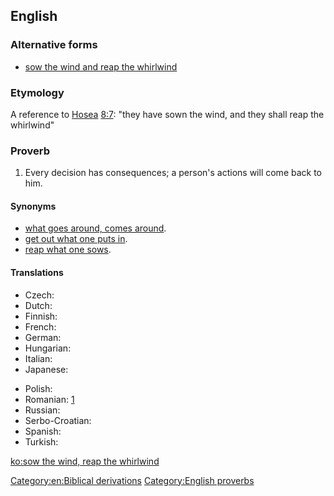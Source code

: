 ==English==

===Alternative forms===
* [[sow the wind and reap the whirlwind]]

===Etymology===
A reference to [[w:Book of Hosea|Hosea]] [[s:Bible (King James)/Hosea#Chapter 8|8:7]]: "they have sown the wind, and they shall reap the whirlwind"

===Proverb===
{{head|en|phrase|head=[[sow|Sow]] [[the]] [[wind]], [[reap]] [[the]] [[whirlwind]]}}

# Every decision has consequences; a person's actions will come back to him.

====Synonyms====
* [[what goes around, comes around]].
* [[get out what one puts in]].
* [[reap what one sows]].

====Translations====
{{trans-top|every decision has consequences; a person's actions will come back to them}}
* Czech: {{t-|cs|kdo seje vítr, sklízí bouři}}
* Dutch: {{t-|nl|wie wind zaait, zal storm oogsten}}
* Finnish: {{t|fi|tarkoitus pyhittää keinot}}
* French: {{t+|fr|qui sème le vent, récolte la tempête}}
* German: {{t-|de|wer Wind sät, wird Sturm ernten}}
* Hungarian: {{t+|hu|aki szelet vet, vihart arat}}
* Italian: {{t-|it|chi semina vento raccoglie tempesta}}
* Japanese: {{t-|ja|業によりて果を引く|tr=ごうによりてかをひく, gō ni yorite ka o hiku|sc=Jpan}}
{{trans-mid}}
* Polish: {{t+|pl|kto sieje wiatr, ten zbiera burzę}}
* Romanian: {{t-|ro|cine seamănă vânt culege furtună}}[http://ro.wikiquote.org/wiki/Proverbe_românești#C]
* Russian: {{t-|ru|посеешь ветер, пожнёшь бурю|tr=poséješ véter, požnjóš búrju}}
* Serbo-Croatian: {{t-|sh|ко сеје ветар, жање олују|tr=ko seje vetar, žanje oluju|sc=Cyrl}}
* Spanish: {{t-|es|quien siembra vientos recoge tempestades}}
* Turkish: {{t-|tr|rüzgar eken, fırtına biçer|alt=rüzgâr eken, fırtına biçer}}
{{trans-bottom}}

[[Category:en:Biblical derivations]]
[[Category:English proverbs]]

[[ko:sow the wind, reap the whirlwind]]